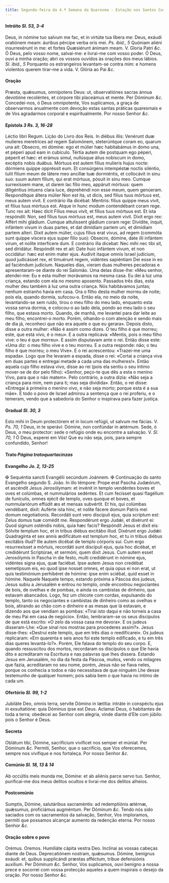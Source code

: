 ```yaml
---
title: Segunda-feira da 4.ª Semana da Quaresma - Estação nos Santos Coroados
---
```


#### Intróito <em>Sl. 53, 3-4</em>

<div class="grid grid-cols-2 gap-5">
  <span class="text-justify">
    Deus, in nómine tuo salvum me fac, et in virtúte tua líbera me: Deus, exáudi
    oratiónem meam: áuribus pércipe verba oris mei. <em>Ps. ibid., 5</em>
    Quóniam aliéni insurrexérunt in me: et fortes Quæsiérunt ánimam meam. V. Gloria
    Patri <em>&c.</em>
  </span>
  <span class="text-justify">
    Ó Deus, pelo vosso nome, salvai-me: e livrai-me com vosso poder. Ó Deus,
    ouvi a minha oração; abri os vossos ouvidos às orações dos meus lábios.
    <em>Sl. ibid., 5</em> Porquanto os estrangeiros levantam-se contra mim: e homens
    violentos querem tirar-me a vida. V. Glória ao Pai <em>&c.</em>
  </span>
</div>

#### Oração

<div class="grid grid-cols-2 gap-5">
  <span class="text-justify">
    Præsta, quǽsumus, omnípotens Deus: ut, observatiónes sacras ánnua devotióne
    recoléntes, et córpore tibi placeámus et mente. Per Dóminum <em>&c.</em>
  </span>
  <span class="text-justify">
    Concedei-nos, ó Deus omnipotente, Vos suplicamos, a graça de observarmos
    anualmente com devoção estas santas práticas quaresmais e de Vos agradarmos
    corporal e espiritualmente. Por nosso Senhor <em>&c.</em>
  </span>
</div>

#### Epístola <em>3 Rs. 3, 16-28</em>

<div class="grid grid-cols-2 gap-5">
  <span class="text-justify">Léctio libri Regum.</span>
  <span class="text-justify">Lição do Livro dos Reis.</span>
  <span class="text-justify">
    In diébus illis: Venérunt duæ mulíeres meretríces ad regem Salomónem,
    steterúntque coram eo, quarum una ait: Obsecro, mi dómine: ego et múlier hæc
    habitabámus in domo una, et péperi apud eam in cubículo. Tértia autem die
    postquam ego péperi, péperit et hæc: et erámus simul, nullúsque álius
    nobíscum in domo, excéptis nobis duábus. Mórtuus est autem fílius mulíeris
    hujus nocte: dórmiens quippe oppréssit eum. Et consúrgens intempéstæ noctis
    siléntio, tulit fílium meum de látere meo ancíllæ tuæ dormiéntis, et
    collocávit in sinu suo: suum autem fílium, qui erat mórtuus, pósuit in sinu
    meo. Cumque surrexíssem mane, ut darem lac fílio meo, appáruit mórtuus: quem
    diligéntius íntuens clara luce, deprehéndi non esse meum, quem genúeram.
    Respondítque áltera múlier Non est ita, ut dicis, sed fílius tuus mórtuus
    est, meus autem vivit. E contrário illa dicébat: Mentiris: fílius quippe
    meus vivit, et fílius tuus mórtuus est. Atque in hunc modum contendébant
    coram rege. Tunc rex ait: Haec dicit Fílius meus vivit, et fílius tuus
    mórtuus est. Et ista respóndit: Non, sed fílius tuus mórtuus est, meus autem
    vivit. Dixit ergo rex: Affért mihi gládium. Cumque attulíssent gládium coram
    rege: Divídite, inquit, infántem vivum in duas partes, et dat dimídiam
    partem uni, et dimídiam partem alteri. Dixit autem múlier, cujus fílius erat
    vivus, ad regem (commóta sunt quippe víscera ejus super fílio suo): Obsecro,
    dómine, date illi infántem virum, et nolíte interfícere dum. E contrário
    illa dicebat: Nec mihi nec tibi sit, sed diridátur. Respóndit rex et ait:
    Date huic infántem vivum, et non occidátur: hæc est enim mater ejus. Audívit
    itaque omnis Israel judícium, quod judicásset rex, et timuérunt regem,
    vidéntes sapiéntiam Dei esse in eo ad faciéndum judícium.
  </span>
  <span class="text-justify">
    Naqueles dias, vieram duas mulheres pecadoras e apresentaram-se diante do
    rei Salomão. Uma delas disse-lhe: «Meu senhor, atendei-me: Eu e esta mulher
    morávamos na mesma casa. Eu dei à luz uma criança, estando com ela no mesmo
    aposento. Passados três dias, esta mulher deu também à luz uma outra
    criança. Nós habitávamos juntas; nenhum estranho havia em casa. Ora o filho
    desta mulher morreu de noite; pois ela, quando dormia, sufocou-o. Então ela,
    no meio da noite, levantando-se sem ruído, tirou o meu filho do meu lado,
    enquanto esta vossa serva dormia, e colocou-o ao lado dela, pondo ao meu
    lado o seu filho, que estava morto. Quando, de manhã, me levantei para dar
    leite ao meu filho, encontrei-o morto. Porém, olhando-o com atenção e sendo
    mais de dia já, reconheci que não era aquele o que eu gerara». Depois disto,
    disse a outra mulher: «Não é assim como dizes. O teu filho é que morreu;
    este, que está vivo, é o meu». E a outra replicava: «Mentis, pois o meu
    filho vive: o teu é que morreu». E assim disputavam ante o rei. Então disse
    este: «Uma diz: o meu filho vive e o teu morreu. E a outra responde: não; o
    teu filho é que morreu; o meu Vive». E o rei acrescentou: «Trazei-me uma
    espada». Logo que lhe levaram a espada, disse o rei: «Cortai a criança viva
    em duas partes e entregai metade a cada uma das mulheres!». Então aquela
    cujo filho estava vivo, disse ao rei (pois ela sentiu o seu íntimo mover-se
    de dor pelo filho): «Senhor, peço-te que dês a esta o menino Vivo, para que
    o não matem». Pelo contrário, a outra dizia: «Não seja a criança para mim,
    nem para ti; mas seja dividida». Então, o rei disse: «Entregai à primeira o
    menino vivo, e não seja morto; porque esta é a sua mãe». E todo o povo de
    Israel admirou a sentença que o rei proferiu, e o temeram, vendo que a
    sabedoria do Senhor o inspirava para fazer justiça.
  </span>
</div>

#### Gradual <em>Sl. 30, 3</em>

<div class="grid grid-cols-2 gap-5">
  <span class="text-justify">
    Esto mihi in Deum protectórem et in locum refúgii, ut salvum me fácias. V.
    <em>Ps. 70, 1</em> Deus, in te sperávi: Dómine, non confúndar in ætérnum.
  </span>
  <span class="text-justify">
    Sede, ó Deus, o meu protector: sede o refúgio onde eu encontre a salvação.
    V. <em>Sl. 70, 1</em> Ó Deus, esperei em Vós! Que eu não seja, pois, para
    sempre confundido, Senhor!
  </span>
</div>

#### Trato <em>Página tratoquartacinzas</em>

#### Evangelho <em>Jo. 2, 13-25</em>

<div class="grid grid-cols-2 gap-5">
  <span class="text-justify">
    <span class="text-red-500">&#10016;</span> Sequéntia sancti Evangélii
    secúndum Joánnem.
  </span>
  <span class="text-justify">
    <span class="text-red-500">&#10016;</span> Continuação do santo Evangelho
    segundo S. João.
  </span>
  <span class="text-justify">
    In illo témpore: Prope erat Pascha Judæórum, et ascéndit Jesus Jerosólymam:
    et invénit in templo vendéntes boves et oves et colúmbas, et nummulários
    sedéntes. Et cum fecísset quasi flagéllum de funículis, omnes ejécit de
    templo, oves quoque et boves, et nummulariórum effúdit æs et mensas
    subvértit. Et his, qui colúmbas vendébant, dixit: Auférte ista hinc, et
    nolíte fácere domum Patris mei domum negotiationis. Recordáti sunt vero
    discipuli ejus, quia scriptum est: Zelus domus tuæ comédit me. Respondérunt
    ergo Judǽi, et dixérunt ei: Quod signum osténdis nobis, quia hæc facis?
    Respóndit Jesus et dixit eis: Sólvite templum hoc, et in tribus diébus
    excitábo illud. Dixérunt ergo Judǽi: Quadragínta et sex annis ædificátum est
    templum hoc, et tu in tribus diébus excitábis illud? Ille autem dicébat de
    templo córporis sui. Cum ergo resurrexísset a mórtuis, recordáti sunt
    discípuli ejus, quia hoc dicébat, et credidérunt Scriptúrae, et sermóni,
    quem dixit Jesus. Cum autem esset Jerosólymis in Pascha in die festo, multi
    credidérunt in nómine ejus, vidéntes signa ejus, quæ faciébat. Ipse autem
    Jesus non credébat semetípsum eis, eo quod ipse nosset omnes, et quia opus
    ei non erat, ut quis testimónium perhibéret de hómine: ipse enim sciébat,
    quid esset in hómine.
  </span>
  <span class="text-justify">
    Naquele Naquele tempo, estando próxima a Páscoa dos judeus, Jesus subiu a
    Jerusalém e entrou no templo, onde encontrou negociantes de bois, de ovelhas
    e de pombas, e ainda os cambistas de dinheiro, que estavam abancados. Logo,
    fez um chicote com cordas, expulsando do templo, tanto os negociantes e
    cambistas de dinheiro como as ovelhas e bois, atirando ao chão com o
    dinheiro e as mesas que lá estavam, e dizendo aos que vendiam as pombas:
    «Tirai isto daqui e não torneis a casa de meu Pai em casa de negócio».
    Então, lembraram-se os seus discípulos de que está escrito: «O zelo da vossa
    casa me devora». E os judeus disseram-Lhe: «Que sinal nos mostras para
    procederes assim?». Jesus disse-lhes: «Destruí este templo, que em três dias
    o reedificarei». Os judeus replicaram: «Em quarenta e seis anos foi este
    templo edificado, e tu em três dias queres levantá-lo?». Porém, Ele falava
    do templo do seu corpo. E, quando ressuscitou dos mortos, recordaram os
    discípulos o que Ele havia dito e acreditaram na Escritura e nas palavras
    que lhes dissera. Estando Jesus em Jerusalém, no dia da festa da Páscoa,
    muitos, vendo os milagres que fazia, acreditaram no seu nome, porém, Jesus
    não se fiava neles, porque os conhecia a todos e não necessitava de que
    ninguém Lhe desse testemunho de qualquer homem; pois sabia bem o que havia
    no íntimo de cada um.
  </span>
</div>

#### Ofertório <em>Sl. 99, 1-2</em>

<div class="grid grid-cols-2 gap-5">
  <span class="text-justify">
    Jubiláte Deo, omnis terra, servíte Dómino in lætítia: intráte in conspéctu
    ejus in exsultatióne: quia Dóminus ipse est Deus.
  </span>
  <span class="text-justify">
    Aclamai Deus, ó habitantes de toda a terra; obedecei ao Senhor com alegria,
    vinde diante d’Ele com júbilo: pois o Senhor é Deus.
  </span>
</div>

#### Secreta

<div class="grid grid-cols-2 gap-5">
  <span class="text-justify">
    Oblátum tibi, Dómine, sacrifícium vivíficet nos semper et múniat. Per
    Dóminum <em>&c.</em>
  </span>
  <span class="text-justify">
    Permiti, Senhor, que o sacrifício, que Vos oferecemos, sempre nos vivifique
    e nos fortaleça. Por nosso Senhor <em>&c.</em>
  </span>
</div>

#### Comúnio <em>Sl. 18, 13 & 14</em>

<div class="grid grid-cols-2 gap-5">
  <span class="text-justify">
    Ab occúltis meis munda me, Dómine: et ab aliénis parce servo tuo.
  </span>
  <span class="text-justify">
    Senhor, purificai-me dos meus delitos ocultos e livrai-me dos delitos
    alheios.
  </span>
</div>

#### Postcomúnio

<div class="grid grid-cols-2 gap-5">
  <span class="text-justify">
    Sumptis, Dómine, salutáribus sacraméntis: ad redemptiónis ætérnæ, quǽsumus,
    proficiámus augméntum. Per Dóminum <em>&c.</em>
  </span>
  <span class="text-justify">
    Tendo nós sido saciados com os sacramentos da salvação, Senhor, Vos
    imploramos, permiti que possamos alcançar aumento da redenção eterna. Por
    nosso Senhor <em>&c.</em>
  </span>
</div>

#### Oração sobre o povo

<div class="grid grid-cols-2 gap-5">
  <span class="text-red-500 text-center">Orémus.</span>
  <span class="text-red-500 text-center">Oremos.</span>
  <span class="text-justify">Humiliáte cápita vestra Deo.</span>
  <span class="text-justify">Inclinai as vossas cabeças diante de Deus.</span>
  <span class="text-justify">
    Deprecatiónem nostram, quǽsumus. Dómine, benígnus exáudi: et, quibus
    supplicándi præstas afféctum, tríbue defensiónis auxílium. Per Dóminum
    <em>&c.</em>
  </span>
  <span class="text-justify">
    Senhor, Vos suplicamos, ouvi benigno a nossa prece e socorrei com vossa
    protecção aqueles a quem inspirais o desejo da oração. Por nosso Senhor
    <em>&c.</em>
  </span>
</div>
